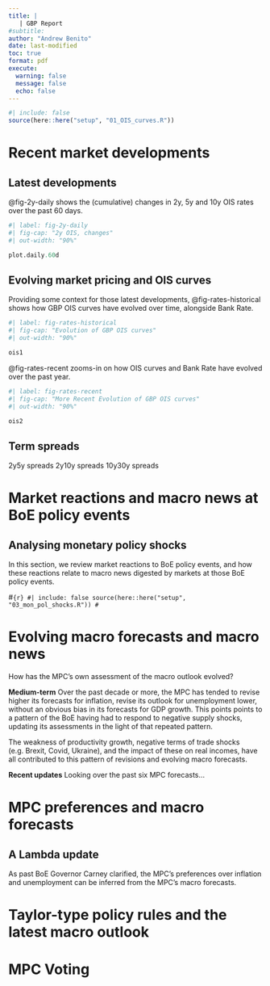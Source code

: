 ```yaml
---
title: | 
   | GBP Report 
#subtitle: 
author: "Andrew Benito"
date: last-modified
toc: true
format: pdf
execute:
  warning: false
  message: false
  echo: false    
---
```


```r
#| include: false
source(here::here("setup", "01_OIS_curves.R"))
```

# Recent market developments
## Latest developments

@fig-2y-daily shows the (cumulative) changes in 2y, 5y and 10y OIS rates over the past 60 days. 

```r
#| label: fig-2y-daily
#| fig-cap: "2y OIS, changes"
#| out-width: "90%"

plot.daily.60d
```


## Evolving market pricing and OIS curves
Providing some context for those latest developments, @fig-rates-historical shows how GBP OIS curves have evolved over time, alongside Bank Rate.


```r
#| label: fig-rates-historical
#| fig-cap: "Evolution of GBP OIS curves"
#| out-width: "90%"

ois1
```

@fig-rates-recent zooms-in on how OIS curves and Bank Rate have evolved over the past year. 

```r
#| label: fig-rates-recent
#| fig-cap: "More Recent Evolution of GBP OIS curves"
#| out-width: "90%"

ois2
```

## Term spreads
2y5y spreads
2y10y spreads
10y30y spreads


# Market reactions and macro news at BoE policy events
## Analysing monetary policy shocks

In this section, we review market reactions to BoE policy events, and how these reactions relate to macro news digested by markets at those BoE policy events. 



#```{r}
#| include: false
source(here::here("setup", "03_mon_pol_shocks.R"))
#```



# Evolving macro forecasts and macro news

How has the MPC's own assessment of the macro outlook evolved? 

**Medium-term** Over the past decade or more, the MPC has tended to revise higher its forecasts for inflation, revise its outlook for unemployment lower, without an obvious bias in its forecasts for GDP growth. This points points to a pattern of the BoE having had to respond to negative supply shocks, updating its assessments in the light of that repeated pattern. 

The weakness of productivity growth, negative terms of trade shocks (e.g. Brexit, Covid, Ukraine), and the impact of these on real incomes, have all contributed to this pattern of revisions and evolving macro forecasts.

**Recent updates** Looking over the past six MPC forecasts...


# MPC preferences and macro forecasts
## A Lambda update

As past BoE Governor Carney clarified, the MPC's preferences over inflation and unemployment can be inferred from the MPC's macro forecasts. 



# Taylor-type policy rules and the latest macro outlook




# MPC Voting 


